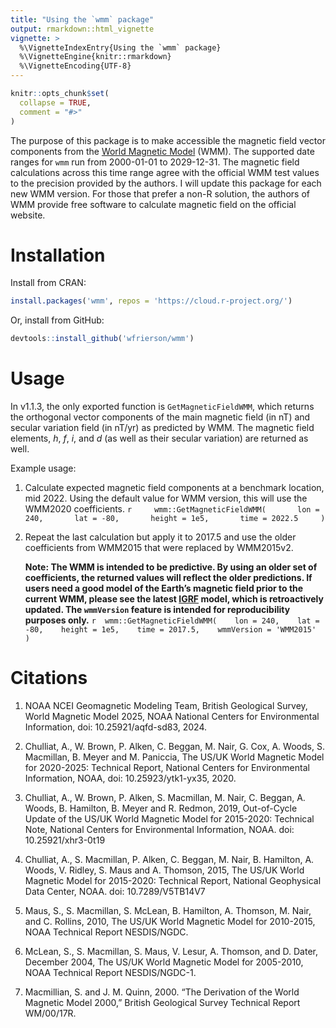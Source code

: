 ```yaml
---
title: "Using the `wmm` package"
output: rmarkdown::html_vignette
vignette: >
  %\VignetteIndexEntry{Using the `wmm` package}
  %\VignetteEngine{knitr::rmarkdown}
  %\VignetteEncoding{UTF-8}
---
```


```r
knitr::opts_chunk$set(
  collapse = TRUE,
  comment = "#>"
)
```

The purpose of this package is to make accessible the magnetic field vector components from the [World Magnetic Model](https://www.ncei.noaa.gov/products/world-magnetic-model) (WMM). The supported date ranges for `wmm` run from 2000-01-01 to 2029-12-31. The magnetic field calculations across this time range agree with the official WMM test values to the precision provided by the authors. I will update this package for each new WMM version. For those that prefer a non-R solution, the authors of WMM provide free software to calculate magnetic field on the official website.

# Installation

Install from CRAN:

```r
install.packages('wmm', repos = 'https://cloud.r-project.org/')
```

Or, install from GitHub:

``` r
devtools::install_github('wfrierson/wmm')
```

# Usage

In v1.1.3, the only exported function is `GetMagneticFieldWMM`, which returns the orthogonal vector components of the main magnetic field (in nT) and secular variation field (in nT/yr) as predicted by WMM. The magnetic field elements, _h_, _f_, _i_, and _d_ (as well as their secular variation) are returned as well.

Example usage: 

1. Calculate expected magnetic field components at a benchmark location, mid 2022. Using the default value for WMM version, this will use the WMM2020 coefficients.
    ``` r
    wmm::GetMagneticFieldWMM(
      lon = 240,
      lat = -80,
      height = 1e5,
      time = 2022.5
    )
    ```

    
2. Repeat the last calculation but apply it to 2017.5 and use the older coefficients from WMM2015 that were replaced by WMM2015v2. 

    __Note: The WMM is intended to be predictive. By using an older set of coefficients, the returned values will reflect the older predictions. If users need a good model of the Earth's magnetic field prior to the current WMM, please see the latest [IGRF](https://www.ngdc.noaa.gov/IAGA/vmod/igrf.html) model, which is retroactively updated. The `wmmVersion` feature is intended for reproducibility purposes only.__
    ``` r
    wmm::GetMagneticFieldWMM(
      lon = 240,
      lat = -80,
      height = 1e5,
      time = 2017.5,
      wmmVersion = 'WMM2015'
    )
    ```

# Citations

1. NOAA NCEI Geomagnetic Modeling Team, British Geological Survey, 
World Magnetic Model 2025, NOAA National Centers for Environmental Information, 
doi: 10.25921/aqfd-sd83, 2024.

2. Chulliat, A., W. Brown, P. Alken, C. Beggan, M. Nair, G. Cox, A. Woods, 
S. Macmillan, B. Meyer and M. Paniccia, The US/UK World Magnetic Model for 
2020-2025: Technical Report, National Centers for Environmental Information, 
NOAA, doi: 10.25923/ytk1-yx35, 2020.

3. Chulliat, A., W. Brown, P. Alken, S. Macmillan, M. Nair, C. Beggan, A. Woods,
B. Hamilton, B. Meyer and R. Redmon, 2019, Out-of-Cycle Update of the
US/UK World Magnetic Model for 2015-2020: Technical Note, National
Centers for Environmental Information, NOAA. doi: 10.25921/xhr3-0t19

4. Chulliat, A., S. Macmillan, P. Alken, C. Beggan, M. Nair, B. Hamilton, A.
Woods, V. Ridley, S. Maus and A. Thomson, 2015, The US/UK World
Magnetic Model for 2015-2020: Technical Report, National Geophysical
Data Center, NOAA. doi: 10.7289/V5TB14V7

5. Maus, S., S. Macmillan, S. McLean, B. Hamilton, A. Thomson,
M. Nair, and C. Rollins, 2010, The US/UK World Magnetic Model
for 2010-2015, NOAA Technical Report NESDIS/NGDC.

6. McLean, S., S. Macmillan, S. Maus, V. Lesur, A.
Thomson, and D. Dater, December 2004, The
US/UK World Magnetic Model for 2005-2010,
NOAA Technical Report NESDIS/NGDC-1. 

7. Macmillian, S. and J. M. Quinn, 2000. 
“The Derivation of the World Magnetic Model 2000,” 
British Geological Survey Technical Report WM/00/17R.
